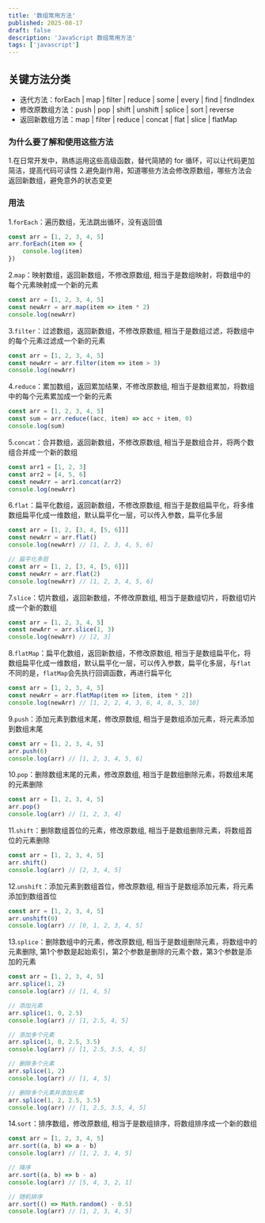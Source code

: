 ```yaml
---
title: '数组常用方法'
published: 2025-08-17
draft: false
description: 'JavaScript 数组常用方法'
tags: ['javascript']
---
```


## 关键方法分类

- 迭代方法：forEach | map | filter | reduce | some | every | find | findIndex
- 修改原数组方法：push | pop | shift | unshift | splice | sort | reverse
- 返回新数组方法：map | filter | reduce | concat | flat | slice | flatMap

### 为什么要了解和使用这些方法

1.在日常开发中，熟练运用这些高级函数，替代简陋的 for 循环，可以让代码更加简洁，提高代码可读性
2.避免副作用，知道哪些方法会修改原数组，哪些方法会返回新数组，避免意外的状态变更

### 用法

1.`forEach`：遍历数组，无法跳出循环，没有返回值
```js
const arr = [1, 2, 3, 4, 5]
arr.forEach(item => {
    console.log(item)
})
```

2.`map`：映射数组，返回新数组，不修改原数组, 相当于是数组映射，将数组中的每个元素映射成一个新的元素
```js
const arr = [1, 2, 3, 4, 5]
const newArr = arr.map(item => item * 2)
console.log(newArr)
```

3.`filter`：过滤数组，返回新数组，不修改原数组, 相当于是数组过滤，将数组中的每个元素过滤成一个新的元素
```js
const arr = [1, 2, 3, 4, 5]
const newArr = arr.filter(item => item > 3)
console.log(newArr)
```

4.`reduce`：累加数组，返回累加结果，不修改原数组, 相当于是数组累加，将数组中的每个元素累加成一个新的元素
```js
const arr = [1, 2, 3, 4, 5]
const sum = arr.reduce((acc, item) => acc + item, 0)
console.log(sum)
```

5.`concat`：合并数组，返回新数组，不修改原数组, 相当于是数组合并，将两个数组合并成一个新的数组
```js
const arr1 = [1, 2, 3]
const arr2 = [4, 5, 6]
const newArr = arr1.concat(arr2)
console.log(newArr)
```

6.`flat`：扁平化数组，返回新数组，不修改原数组, 相当于是数组扁平化，将多维数组扁平化成一维数组，默认扁平化一层，可以传入参数，扁平化多层
```js
const arr = [1, 2, [3, 4, [5, 6]]]
const newArr = arr.flat()
console.log(newArr) // [1, 2, 3, 4, 5, 6]

// 扁平化多层
const arr = [1, 2, [3, 4, [5, 6]]]
const newArr = arr.flat(2)
console.log(newArr) // [1, 2, 3, 4, 5, 6]
```


7.`slice`：切片数组，返回新数组，不修改原数组, 相当于是数组切片，将数组切片成一个新的数组
```js
const arr = [1, 2, 3, 4, 5]
const newArr = arr.slice(1, 3)
console.log(newArr) // [2, 3]
```

8.`flatMap`：扁平化数组，返回新数组，不修改原数组, 相当于是数组扁平化，将数组扁平化成一维数组，默认扁平化一层，可以传入参数，扁平化多层，与`flat`不同的是，`flatMap`会先执行回调函数，再进行扁平化
```js
const arr = [1, 2, 3, 4, 5]
const newArr = arr.flatMap(item => [item, item * 2])
console.log(newArr) // [1, 2, 2, 4, 3, 6, 4, 8, 5, 10]
```

9.`push`：添加元素到数组末尾，修改原数组, 相当于是数组添加元素，将元素添加到数组末尾
```js
const arr = [1, 2, 3, 4, 5]
arr.push(6)
console.log(arr) // [1, 2, 3, 4, 5, 6]
```

10.`pop`：删除数组末尾的元素，修改原数组, 相当于是数组删除元素，将数组末尾的元素删除
```js
const arr = [1, 2, 3, 4, 5]
arr.pop()
console.log(arr) // [1, 2, 3, 4]
```

11.`shift`：删除数组首位的元素，修改原数组, 相当于是数组删除元素，将数组首位的元素删除
```js
const arr = [1, 2, 3, 4, 5]
arr.shift()
console.log(arr) // [2, 3, 4, 5]
```

12.`unshift`：添加元素到数组首位，修改原数组, 相当于是数组添加元素，将元素添加到数组首位
```js
const arr = [1, 2, 3, 4, 5]
arr.unshift(0)
console.log(arr) // [0, 1, 2, 3, 4, 5]
```

13.`splice`：删除数组中的元素，修改原数组, 相当于是数组删除元素，将数组中的元素删除, 第1个参数是起始索引，第2个参数是删除的元素个数，第3个参数是添加的元素
```js
const arr = [1, 2, 3, 4, 5]
arr.splice(1, 2)
console.log(arr) // [1, 4, 5]

// 添加元素
arr.splice(1, 0, 2.5)
console.log(arr) // [1, 2.5, 4, 5]

// 添加多个元素
arr.splice(1, 0, 2.5, 3.5)
console.log(arr) // [1, 2.5, 3.5, 4, 5]

// 删除多个元素
arr.splice(1, 2)
console.log(arr) // [1, 4, 5]

// 删除多个元素并添加元素
arr.splice(1, 2, 2.5, 3.5)
console.log(arr) // [1, 2.5, 3.5, 4, 5]
```

14.`sort`：排序数组，修改原数组, 相当于是数组排序，将数组排序成一个新的数组
```js
const arr = [1, 2, 3, 4, 5]
arr.sort((a, b) => a - b)
console.log(arr) // [1, 2, 3, 4, 5]

// 降序
arr.sort((a, b) => b - a)
console.log(arr) // [5, 4, 3, 2, 1]

// 随机排序
arr.sort(() => Math.random() - 0.5)
console.log(arr) // [1, 2, 3, 4, 5]
```
